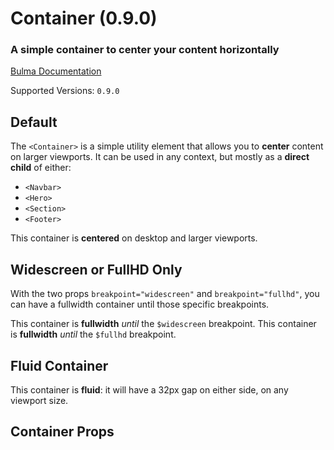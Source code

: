 

<Meta title="Legacy/Container 0.9.0" component={Container} />

# Container (0.9.0)

### A simple **container** to center your content horizontally

[Bulma Documentation](https://bulma.io/documentation/layout/container/)

Supported Versions: `0.9.0`

## Default

The `<Container>` is a simple utility element that allows you to **center** content on larger viewports. It can be used in any context, but mostly as a **direct child** of either:

- `<Navbar>`
- `<Hero>`
- `<Section>`
- `<Footer>`

<Canvas>
  <Story name="Default">
    <Container>
      <Notification color="primary">
        This container is <strong>centered</strong> on desktop and larger viewports.
      </Notification>
    </Container>
  </Story>
</Canvas>

## Widescreen or FullHD Only

With the two props `breakpoint="widescreen"` and `breakpoint="fullhd"`, you can have a fullwidth container until those specific breakpoints.

<Canvas>
  <Story name="Widescreen">
    <Container breakpoint="widescreen">
      <Notification color="primary">
        This container is <strong>fullwidth</strong> <em>until</em> the <code>$widescreen</code> breakpoint.
      </Notification>
    </Container>
  </Story>
</Canvas>

<Canvas>
  <Story name="FullHD">
    <Container breakpoint="fullhd">
      <Notification color="primary">
        This container is <strong>fullwidth</strong> <em>until</em> the <code>$fullhd</code> breakpoint.
      </Notification>
    </Container>
  </Story>
</Canvas>

## Fluid Container

<Canvas>
  <Story name="Fluid">
    <Container fluid>
      <Notification color="primary">
        This container is <strong>fluid</strong>: it will have a 32px gap on either side, on any viewport size.
      </Notification>
    </Container>
  </Story>
</Canvas>

## Container Props

<ArgsTable of={Container} />
